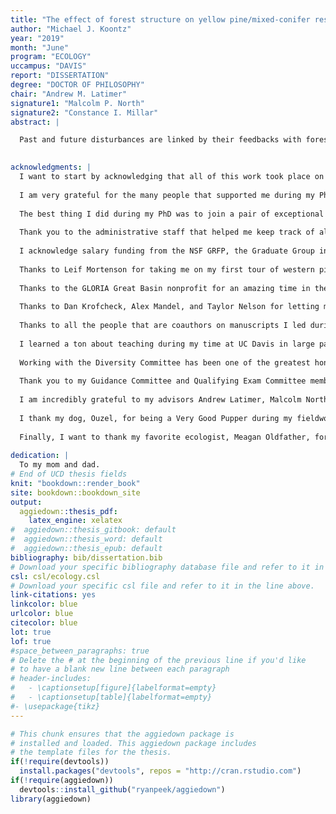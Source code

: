 ```yaml
---
title: "The effect of forest structure on yellow pine/mixed-conifer resilience to wildfire and bark beetle disturbance in the Sierra Nevada, California"
author: "Michael J. Koontz"
year: "2019"
month: "June"
program: "ECOLOGY"
uccampus: "DAVIS"
report: "DISSERTATION"
degree: "DOCTOR OF PHILOSOPHY"
chair: "Andrew M. Latimer"
signature1: "Malcolm P. North"
signature2: "Constance I. Millar"
abstract: |

  Past and future disturbances are linked by their feedbacks with forest structure-- the size, species, and spatial distribution of vegetation in a forest. Disturbances like wildfire and bark beetle activity can alter forest structure, which then influences the outcomes of future disturbances. The long-term persistence of forest ecosystems hinges on these feedbacks, which promotes resilience-- the ability of a system to absorb disturbances and still retain its essential identity and functions. I explore these feedbacks by measuring disturbance severity as well as local-scale forest structure at broad spatial extents in the yellow pine/mixed-conifer forest system of the Sierra Nevada, California. I bring new tools, such as massively parallel cloud-based GIS and drone remote sensing, to bear on questions about how forest structure affects wildfire and bark beetle disturbance in this region. I introduce a new framework to describe how wildfire suppression biases burning conditions and thus observed fire effects in large fire events to be more extreme than would be expected if all ignitions were allowed to burn. With this selection bias of large fires in mind, I generate a new dataset of fire effects in the Sierra yellow pine/mixed-conifer system that captures outcomes from smaller fire events. I use this new fire effects dataset and also measure variability in horizontal forest structure using the computer vision approach of texture analysis for nearly 1000 fires that burned in the system between 1984 and 2017. I find that greater variability in forest structure reduces the probability of high severity wildfire, which increases forest resilience in this system ill-adapted to recover from large high-severity events. Finally, I use drone-captured imagery and structure from motion (SfM) techniques to recreate complex forest structure of over 9 km^2^ of western pine beetle-attacked forest along a 350 km latitudinal gradient and a 1000 m elevation gradient. I found that availability of the host tree for the western pine beetle, ponderosa pine, increases the probability of ponderosa pine mortality and average host size plays a different role depending on the climatic water deficit (a proxy for tree moisture stress) at each site: at cool wet sites, more small hosts drive mortality; at hot dry sites, more large hosts drive mortality. Overall, this work demonstrates how an understanding the complexities of local forest structure, including the size, species, and spatial distribution of trees, can generate new insights into how broader-scale patterns of tree mortality arise during wildfire and bark beetle disturbance.

  
acknowledgments: |
  I want to start by acknowledging that all of this work took place on unceded territory of a number of Native American peoples including the Patwin, Ute, Nisenan, Washoe, Mono, Miwok, and Paiute. Their ongoing history is intimately tied to forest disturbances in the Sierra Nevada yellow pine/mixed-conifer and greatly contributes to what is considered the 'natural range of variation' for this system. Changes in disturbance regimes since Euroamerican invasion must therefore be considered within the context of settler colonialism, which dramatically shifted the Native American influence on these disturbance-prone landscapes. I am grateful for the opportunity to live and do science in these areas.
  
  I am very grateful for the many people that supported me during my Ph.D. There's a lot of overlap in the various ways that people have contributed to my experience in the Graduate Group in Ecology (GGE), which speaks to the diversity of talent represented by my colleagues.
  
  The best thing I did during my PhD was to join a pair of exceptional labs. The collegiality and immense talent of the Latimer and North labs kept me excited to pursue awesome science. I'm grateful to the Latimer Lab members with whom I overlapped: Jens Stevens, Derek Young, Brian Smithers, Allie Weill, Marina LaForgia, and Paige Kouba. I'm also grateful to the North Lab members with whom I overlapped: Mason Earles, Brian Smithers, Gabina Bohlmann, Jens Stevens, Jan Ng, Max Odland, and Paige Kouba. Thanks also to the allied labs of the Latimer and North labs: the Safford Lab, the Jin Lab, the Gremer Lab, and the Young Lab.
  
  Thank you to the administrative staff that helped me keep track of all the logistics associated with completing a PhD: Holly Hatfield Rogai, Elizabeth Sturdy, Matt Malepeai, and Lisa Brown. I don't know how I would have kept up with the various deadlines, paperwork, funding sources, etc. without your help.
  
  I acknowledge salary funding from the NSF GRFP, the Graduate Group in Ecology, and the Department of Plant Sciences. I also acknowledge the US Forest Service Western Wildlands Environmental Threat Assessment Center, who funded the drone research.
  
  Thanks to Leif Mortenson for taking me on my first tour of western pine beetle attacked forests as well as Chris Fettig for guiding my thinking on how this disturbance affects Sierra Nevada forests. Thanks to Brandon Collins for early conversations about yellow pine/mixed-conifer fire regimes and measuring forest structural heterogeneity.
  
  Thanks to the GLORIA Great Basin nonprofit for an amazing time in the mountains collecting important baseline data about alpine plant distributions. This is a long-term monitoring project and I hope to be volunteering with you all for the next 100 years. 
  
  Thanks to Dan Krofcheck, Alex Mandel, and Taylor Nelson for letting me bounce ideas off of you while I was building the drone project.
  
  Thanks to all the people that are coauthors on manuscripts I led during my PhD: Chhaya Werner, Steve Fick, Zack Steel, Leif Mortenson, Chis Fettig, Ruth Hufbauer, Brett Melbourne, Meagan Oldfather, Malcolm North, and Andrew Latimer.
  
  I learned a ton about teaching during my time at UC Davis in large part due to my participation with The Carpentries and the R-DAVIS class. I want to thank a series of folks that helped guide my learning about modern pedagogical approaches to teaching scientific computing skills including Noam Ross, Michael Levy, Myfanwy Johnston, Greg Wilson, Tracy Teal, Titus Brown, Emilio Laca, Ryan Peek, Taylor Reiter, Martha Wohlfeil, Michael Culshaw-Maurer, and Andrew Latimer. A special shoutout to Titus Brown for letting me co-run an R bootcamp during the Data Intensive Biology Summer Institute and Ryan Peek for inviting me to go all-in with him on building a scientific computing course in the GGE based on a shared motivation to lower the barrier to entry for using computers to help folks do ecology.
  
  Working with the Diversity Committee has been one of the greatest honors of my time in the GGE. Thank you to all of the amazing people on this committee that work hard to enact meaningful change that makes our ecology community more welcoming, inclusive, and equitable. 
  
  Thank you to my Guidance Committee and Qualifying Exam Committee members Rick Karban, Mark Schwartz, Connie Millar, Jenny Gremer, Robert Hijmans, and Sebastian Schreiber for helping to steer me on a good path from the get go.
  
  I am incredibly grateful to my advisors Andrew Latimer, Malcolm North, and Connie Millar for granting me the confidence, safety net, and flexibility to try new ideas with very uncertain outcomes to see where they may lead. I think my dissertation benefitted greatly from my feeling that I could take a "high risk/high reward" approach to pursuing science; I felt comfortable operating on steep learning curves because I knew I had good spotters.
  
  I thank my dog, Ouzel, for being a Very Good Pupper during my fieldwork and sometimes, but not always, alerting me when bears arrived in camp while we slept.
  
  Finally, I want to thank my favorite ecologist, Meagan Oldfather, for inspiring me to be a better ecologist and person every day.
  
dedication: |
  To my mom and dad.
# End of UCD thesis fields
knit: "bookdown::render_book"
site: bookdown::bookdown_site
output: 
  aggiedown::thesis_pdf: 
    latex_engine: xelatex
#  aggiedown::thesis_gitbook: default
#  aggiedown::thesis_word: default
#  aggiedown::thesis_epub: default
bibliography: bib/dissertation.bib
# Download your specific bibliography database file and refer to it in the line above.
csl: csl/ecology.csl
# Download your specific csl file and refer to it in the line above.
link-citations: yes
linkcolor: blue
urlcolor: blue
citecolor: blue
lot: true
lof: true
#space_between_paragraphs: true
# Delete the # at the beginning of the previous line if you'd like
# to have a blank new line between each paragraph
# header-includes:
#   - \captionsetup[figure]{labelformat=empty}
#   - \captionsetup[table]{labelformat=empty}
#- \usepackage{tikz}
---
```


<!--
Above is the YAML (YAML Ain't Markup Language) header that includes a lot of metadata used to produce the document.  Be careful with spacing in this header!

If you'd like to include a comment that won't be produced in your resulting file enclose it in a block like this.
-->

<!--
If you receive a duplicate label error after knitting, make sure to delete the index.Rmd file and then knit again.
-->

```r
# This chunk ensures that the aggiedown package is
# installed and loaded. This aggiedown package includes
# the template files for the thesis.
if(!require(devtools))
  install.packages("devtools", repos = "http://cran.rstudio.com")
if(!require(aggiedown))
  devtools::install_github("ryanpeek/aggiedown")
library(aggiedown)
```

